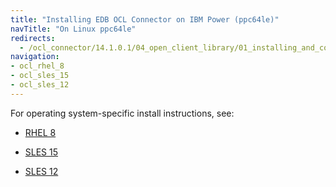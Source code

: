 ```yaml
---
title: "Installing EDB OCL Connector on IBM Power (ppc64le)"
navTitle: "On Linux ppc64le"
redirects:
  - /ocl_connector/14.1.0.1/04_open_client_library/01_installing_and_configuring_the_ocl_connector/install_on_linux_using_edb_repo/ibm_power_ppc64le/
navigation:
- ocl_rhel_8
- ocl_sles_15
- ocl_sles_12
---
```


For operating system-specific install instructions, see:

  - [RHEL 8](ocl_rhel_8)

  - [SLES 15](ocl_sles_15)
  - [SLES 12](ocl_sles_12)
